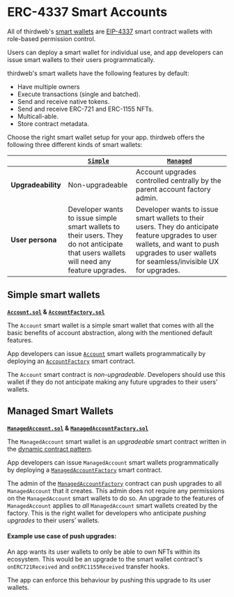 # ERC-4337 Smart Accounts

All of thirdweb's [smart wallets](/connect/smart-wallet) are [EIP-4337](https://eips.ethereum.org/EIPS/eip-4337) smart contract wallets with role-based permission control.

Users can deploy a smart wallet for individual use, and app developers can issue smart wallets to their users programmatically.

thirdweb's smart wallets have the following features by default:

- Have multiple owners
- Execute transactions (single and batched).
- Send and receive native tokens.
- Send and receive ERC-721 and ERC-1155 NFTs.
- Multicall-able.
- Store contract metadata.

Choose the right smart wallet setup for your app. thirdweb offers the following three different kinds of smart wallets:

|                    | [`Simple`](/contracts/build/base-contracts/erc-4337/account)                                                                            | [`Managed`](/contracts/build/base-contracts/erc-4337/managed-account)                                                                                                                         |
| ------------------ | --------------------------------------------------------------------------------------------------------------------------------------- | --------------------------------------------------------------------------------------------------------------------------------------------------------------------------------------------- |
| **Upgradeability** | Non-upgradeable                                                                                                                         | Account upgrades controlled centrally by the parent account factory admin.                                                                                                                    |
| **User persona**   | Developer wants to issue simple smart wallets to their users. They do not anticipate that users wallets will need any feature upgrades. | Developer wants to issue smart wallets to their users. They do anticipate feature upgrades to user wallets, and want to push upgrades to user wallets for seamless/invisible UX for upgrades. |

## Simple smart wallets

**[`Account.sol`](/contracts/build/base-contracts/erc-4337/account) & [`AccountFactory.sol`](/contracts/build/base-contracts/erc-4337/account-factory)**

The `Account` smart wallet is a simple smart wallet that comes with all the basic benefits of account abstraction, along with the mentioned default features.

App developers can issue [`Account`](/contracts/build/base-contracts/erc-4337/account) smart wallets programmatically by deploying an [`AccountFactory`](/contracts/build/base-contracts/erc-4337/account-factory) smart contract.

The `Account` smart contract is _non-upgradeable_. Developers should use this wallet if they do not anticipate making any future upgrades to their users’ wallets.

## Managed Smart Wallets

**[`ManagedAccount.sol`](/contracts/build/base-contracts/erc-4337/managed-account) & [`ManagedAccountFactory.sol`](/contracts/build/base-contracts/erc-4337/managed-account-factory)**

The `ManagedAccount` smart wallet is an _upgradeable_ smart contract written in the [dynamic contract pattern](https://github.com/thirdweb-dev/dynamic-contracts).

App developers can issue `ManagedAccount` smart wallets programmatically by deploying a [`ManagedAccountFactory`](/contracts/build/base-contracts/erc-4337/managed-account-factory) smart contract.

The admin of the [`ManagedAccountFactory`](/contracts/build/base-contracts/erc-4337/managed-account-factory) contract can push upgrades to all `ManagedAccount` that it creates. This admin does not require any permissions on the `ManagedAccount` smart wallets to do so. An upgrade to the features of `ManagedAccount` applies to _all_ `ManagedAccount` smart wallets created by the factory. This is the right wallet for developers who anticipate _pushing upgrades_ to their users’ wallets.

#### Example use case of push upgrades:

An app wants its user wallets to only be able to own NFTs within its ecosystem. This would be an upgrade to the smart wallet contract's `onERC721Received` and `onERC1155Received` transfer hooks.

The app can enforce this behaviour by pushing this upgrade to its user wallets.
